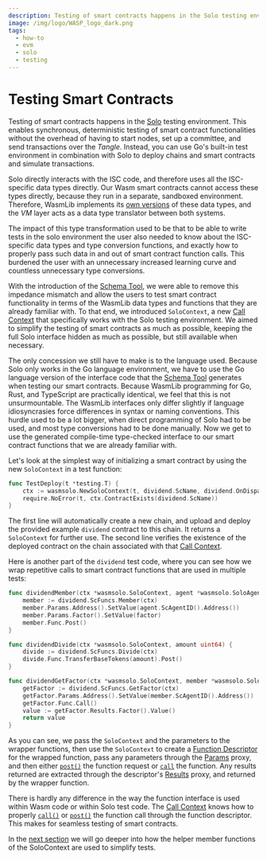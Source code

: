 ```yaml
---
description: Testing of smart contracts happens in the Solo testing environment. This enables synchronous, deterministic testing of smart contract functionality without the overhead of having to start nodes, set up a committee, and send transactions over the _Tangle_.
image: /img/logo/WASP_logo_dark.png
tags:
  - how-to
  - evm
  - solo
  - testing
---
```



# Testing Smart Contracts

Testing of smart contracts happens in the [Solo](../getting-started.md) testing
environment. This enables synchronous, deterministic testing of smart contract
functionalities without the overhead of having to start nodes, set up a committee, and
send transactions over the _Tangle_. Instead, you can use Go's built-in test environment in
combination with Solo to deploy chains and smart contracts and simulate transactions.

Solo directly interacts with the ISC code, and therefore uses all the ISC-specific data
types directly. Our Wasm smart contracts cannot access these types directly, because they
run in a separate, sandboxed environment. Therefore, WasmLib implements its
[own versions](../../../../references/iota-evm/wasm-lib-data-types.mdx) of these data types, and the _VM_ layer acts as a data type
translator between both systems.

The impact of this type transformation used to be that to be able to write tests in the
solo environment the user also needed to know about the ISC-specific data types and type
conversion functions, and exactly how to properly pass such data in and out of smart
contract function calls. This burdened the user with an unnecessary increased learning
curve and countless unnecessary type conversions.

With the introduction of the [Schema Tool](../../schema/how-tos/usage.mdx), we were able to remove this
impedance mismatch and allow the users to test smart contract functionality in terms of
the WasmLib data types and functions that they are already familiar with. To that end, we
introduced `SoloContext`, a new [Call Context](../../explanations/context.mdx) that specifically works with
the Solo testing environment. We aimed to simplify the testing of smart contracts as much
as possible, keeping the full Solo interface hidden as much as possible, but still
available when necessary.

The only concession we still have to make is to the language used. Because Solo only works
in the Go language environment, we have to use the Go language version of the interface
code that the [Schema Tool](../../schema/how-tos/usage.mdx) generates when testing our smart contracts. Because
WasmLib programming for Go, Rust, and TypeScript are practically identical, we feel that
this is not unsurmountable. The WasmLib interfaces only differ slightly if language
idiosyncrasies force differences in syntax or naming conventions. This hurdle used to be a
lot bigger, when direct programming of Solo had to be used, and most type conversions had
to be done manually. Now we get to use the generated compile-time type-checked interface
to our smart contract functions that we are already familiar with.

Let's look at the simplest way of initializing a smart contract by using the new
`SoloContext` in a test function:

<Tabs groupId="language" queryString>

<TabItem value="go" label="Go">

```go
func TestDeploy(t *testing.T) {
    ctx := wasmsolo.NewSoloContext(t, dividend.ScName, dividend.OnDispatch)
    require.NoError(t, ctx.ContractExists(dividend.ScName))
}
```

</TabItem>
</Tabs>

The first line will automatically create a new chain, and upload and deploy the provided
example `dividend` contract to this chain. It returns a `SoloContext` for further use. The
second line verifies the existence of the deployed contract on the chain associated with
that [Call Context](../../explanations/context.mdx).

Here is another part of the `dividend` test code, where you can see how we wrap repetitive
calls to smart contract functions that are used in multiple tests:

<Tabs groupId="language" queryString>

<TabItem value="go" label="Go">

```go
func dividendMember(ctx *wasmsolo.SoloContext, agent *wasmsolo.SoloAgent, factor uint64) {
    member := dividend.ScFuncs.Member(ctx)
    member.Params.Address().SetValue(agent.ScAgentID().Address())
    member.Params.Factor().SetValue(factor)
    member.Func.Post()
}

func dividendDivide(ctx *wasmsolo.SoloContext, amount uint64) {
    divide := dividend.ScFuncs.Divide(ctx)
    divide.Func.TransferBaseTokens(amount).Post()
}

func dividendGetFactor(ctx *wasmsolo.SoloContext, member *wasmsolo.SoloAgent) uint64 {
    getFactor := dividend.ScFuncs.GetFactor(ctx)
    getFactor.Params.Address().SetValue(member.ScAgentID().Address())
    getFactor.Func.Call()
    value := getFactor.Results.Factor().Value()
    return value
}
```

</TabItem>
</Tabs>

As you can see, we pass the `SoloContext` and the parameters to the wrapper functions,
then use the `SoloContext` to create a [Function Descriptor](../../schema/how-tos/funcdesc.mdx) for the wrapped
function, pass any parameters through the [Params](../../schema/how-tos/params.mdx) proxy, and then either
[`post()`](../../schema/how-tos/post.mdx) the function request or [`call`](../../schema/how-tos/call.mdx) the function. Any
results returned are extracted through the descriptor's [Results](../../schema/how-tos/results.mdx) proxy, and
returned by the wrapper function.

There is hardly any difference in the way the function interface is used within Wasm code
or within Solo test code. The [Call Context](../../explanations/context.mdx) knows how to properly
[`call()`](../../schema/how-tos/call.mdx) or [`post()`](../../schema/how-tos/post.mdx) the function call through the function
descriptor. This makes for seamless testing of smart contracts.

In the [next section](examples.mdx) we will go deeper into how the helper member functions
of the SoloContext are used to simplify tests.
